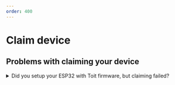 ```yaml
---
order: 400
---
```


# Claim device

## Problems with claiming your device

<details>
  <summary>Did you setup your ESP32 with Toit firmware, but claiming failed?</summary>

<Tabs>
<Tab label="YES">

If your device was provisioned with the Toit firmware and WiFi settings, but the automatic claiming step failed. Try the following steps:

- Press the `Monitor` button in the [Web serial view](https://console.toit.io/serial) in the Toit console, to see whether the device is trying to connect to the Toit cloud with the WiFi credentials provided.

- If the device fails connecting via WiFi, you must reinstall the Toit firmware and WiFi settings in order to get your device online. Use the `Reinstall` button on the Web serial page.

- Use the `Monitor` button to make sure your device can get online. When it does, go to the Devices page, and click the `Claim` button, in order to claim the device into your Toit project.

- Copy the hardware ID from the Web serial page before claiming the device.

- If the manual claiming succeeds, your device will be visible in the [list of devices](https://console.toit.io/devices) in the Toit console.

</Tab>

<Tab label="NO">

If you have other problems or issues with getting your ESP32 setup with Toit, please reach out to the Toit engineering team. We are ready to help you get started using the Toit platform.
We are available via the integrated chat, via [Slack](https://chat.toit.io) or you can write us an email using developers@toit.io.

</Tab>
</Tabs>
</details>
